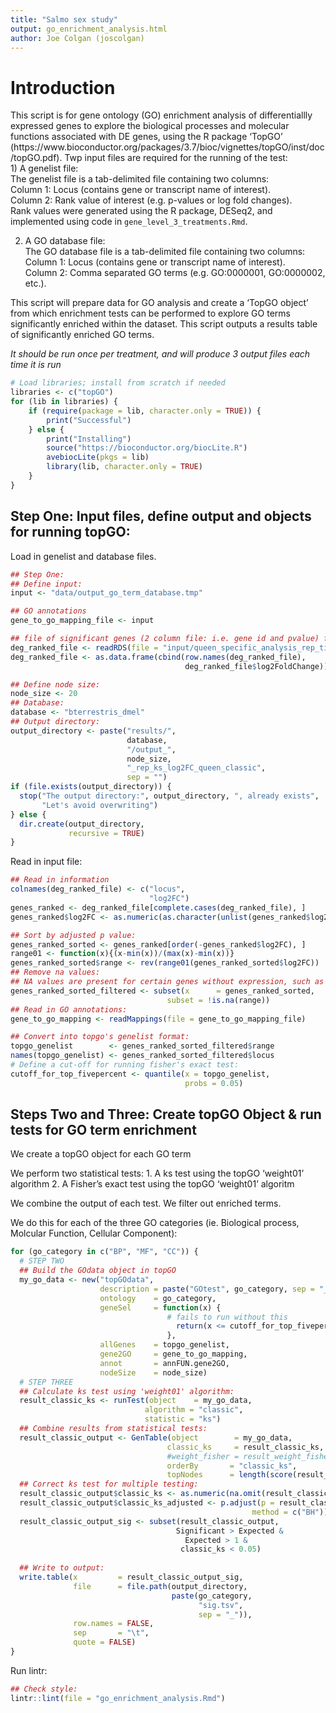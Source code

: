 ```yaml
--- 
title: "Salmo sex study"
output: go_enrichment_analysis.html
author: Joe Colgan (joscolgan)
---
```


# Introduction 
This script is for gene ontology (GO) enrichment analysis of differentiallly expressed genes to explore the biological processes and molecular functions associated with DE genes, using the R package 'TopGO' (https://www.bioconductor.org/packages/3.7/bioc/vignettes/topGO/inst/doc/topGO.pdf).
Twp input files are required for the running of the test:  
1) A genelist file:  
The genelist file is a tab-delimited file containing two columns:  
Column 1: Locus (contains gene or transcript name of interest).  
Column 2: Rank value of interest (e.g. p-values or log fold changes).  
Rank values were generated using the R package, DESeq2, and implemented using code in ```gene_level_3_treatments.Rmd```.  

2) A GO database file:  
The GO database file is a tab-delimited file containing two columns:  
Column 1: Locus (contains gene or transcript name of interest).  
Column 2: Comma separated GO terms (e.g. GO:0000001, GO:0000002, etc.).  

This script will prepare data for GO analysis and create a 'TopGO object' from which enrichment tests can be performed to explore GO terms significantly enriched within the dataset. 
This script outputs a results table of significantly enriched GO terms.

*It should be run once per treatment, and will produce 3 output files each time it is run*

```r
# Load libraries; install from scratch if needed
libraries <- c("topGO")
for (lib in libraries) {
    if (require(package = lib, character.only = TRUE)) {
        print("Successful")
    } else {
        print("Installing")
        source("https://bioconductor.org/biocLite.R")
        avebiocLite(pkgs = lib)
        library(lib, character.only = TRUE)
    }
}
```

## Step One: Input files, define output and objects for running topGO: 
Load in genelist and database files.  

```r
## Step One:
## Define input:
input <- "data/output_go_term_database.tmp"

## GO annotations
gene_to_go_mapping_file <- input

## file of significant genes (2 column file: i.e. gene id and pvalue) file:
deg_ranked_file <- readRDS(file = "input/queen_specific_analysis_rep_tissues/deseq_object_results_queen_treatment.rds")
deg_ranked_file <- as.data.frame(cbind(row.names(deg_ranked_file),
                                       deg_ranked_file$log2FoldChange))

## Define node size:
node_size <- 20
## Database:
database <- "bterrestris_dmel"
## Output directory:
output_directory <- paste("results/",
                          database,
                          "/output_",
                          node_size,
                          "_rep_ks_log2FC_queen_classic",
                          sep = "")
if (file.exists(output_directory)) {
  stop("The output directory:", output_directory, ", already exists",
       "Let's avoid overwriting")
} else {
  dir.create(output_directory,
             recursive = TRUE)
}
```

Read in input file:

```r
## Read in information
colnames(deg_ranked_file) <- c("locus",
                               "log2FC")
genes_ranked <- deg_ranked_file[complete.cases(deg_ranked_file), ]
genes_ranked$log2FC <- as.numeric(as.character(unlist(genes_ranked$log2FC)))

## Sort by adjusted p value:
genes_ranked_sorted <- genes_ranked[order(-genes_ranked$log2FC), ]
range01 <- function(x){(x-min(x))/(max(x)-min(x))}
genes_ranked_sorted$range <- rev(range01(genes_ranked_sorted$log2FC))
## Remove na values:
## NA values are present for certain genes without expression, such as tRNAs:
genes_ranked_sorted_filtered <- subset(x      = genes_ranked_sorted,
                                   subset = !is.na(range))
## Read in GO annotations:
gene_to_go_mapping <- readMappings(file = gene_to_go_mapping_file)

## Convert into topgo's genelist format:
topgo_genelist        <- genes_ranked_sorted_filtered$range
names(topgo_genelist) <- genes_ranked_sorted_filtered$locus
# Define a cut-off for running fisher's exact test:
cutoff_for_top_fivepercent <- quantile(x = topgo_genelist,
                                       probs = 0.05)
```

## Steps Two and Three: Create topGO Object & run tests for GO term enrichment

We create a topGO object for each GO term

We perform two statistical tests:
1. A ks test using the topGO 'weight01' algorithm
2. A Fisher's exact test using the topGO 'weight01' algoritm

We combine the output of each test. 
We filter out enriched terms.

We do this for each of the three GO categories (ie. Biological process, Molcular Function, Cellular Component):

```r
for (go_category in c("BP", "MF", "CC")) {
  # STEP TWO
  ## Build the GOdata object in topGO
  my_go_data <- new("topGOdata",
                    description = paste("GOtest", go_category, sep = "_"),
                    ontology    = go_category,
                    geneSel     = function(x) {
                                   # fails to run without this
                                     return(x <= cutoff_for_top_fivepercent)
                                   },
                    allGenes    = topgo_genelist,
                    gene2GO     = gene_to_go_mapping,
                    annot       = annFUN.gene2GO,
                    nodeSize    = node_size)
  # STEP THREE
  ## Calculate ks test using 'weight01' algorithm:
  result_classic_ks <- runTest(object    = my_go_data,
                              algorithm = "classic",
                              statistic = "ks")
  ## Combine results from statistical tests:
  result_classic_output <- GenTable(object        = my_go_data,
                                   classic_ks     = result_classic_ks,
                                   #weight_fisher = result_weight_fisher,
                                   orderBy       = "classic_ks",
                                   topNodes      = length(score(result_classic_ks)))
  ## Correct ks test for multiple testing:
  result_classic_output$classic_ks <- as.numeric(na.omit(result_classic_output$classic_ks))
  result_classic_output$classic_ks_adjusted <- p.adjust(p = result_classic_output$classic_ks,
                                                      method = c("BH"))
  result_classic_output_sig <- subset(result_classic_output,
                                     Significant > Expected &
                                       Expected > 1 &
                                      classic_ks < 0.05)
  
  ## Write to output:
  write.table(x         = result_classic_output_sig,
              file      = file.path(output_directory,
                                    paste(go_category,
                                          "sig.tsv",
                                          sep = "_")),
              row.names = FALSE,
              sep       = "\t",
              quote = FALSE)
}
```

Run lintr:

```r
## Check style:
lintr::lint(file = "go_enrichment_analysis.Rmd")
```
